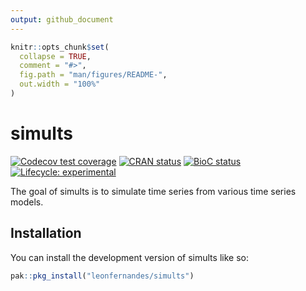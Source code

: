 ```yaml
---
output: github_document
---
```


<!-- README.md is generated from README.Rmd. Please edit that file -->

```r
knitr::opts_chunk$set(
  collapse = TRUE,
  comment = "#>",
  fig.path = "man/figures/README-",
  out.width = "100%"
)
```

# simults

<!-- badges: start -->
[![Codecov test coverage](https://codecov.io/gh/leonfernandes/simults/branch/master/graph/badge.svg)](https://app.codecov.io/gh/leonfernandes/simults?branch=master)
[![CRAN status](https://www.r-pkg.org/badges/version/simults)](https://CRAN.R-project.org/package=simults)
[![BioC status](http://www.bioconductor.org/shields/build/release/bioc/simults.svg)](https://bioconductor.org/checkResults/release/bioc-LATEST/simults)
[![Lifecycle: experimental](https://img.shields.io/badge/lifecycle-experimental-orange.svg)](https://lifecycle.r-lib.org/articles/stages.html#experimental)
<!-- badges: end -->

The goal of simults is to simulate time series from various time series models.

## Installation

You can install the development version of simults like so:

``` r
pak::pkg_install("leonfernandes/simults")
```
